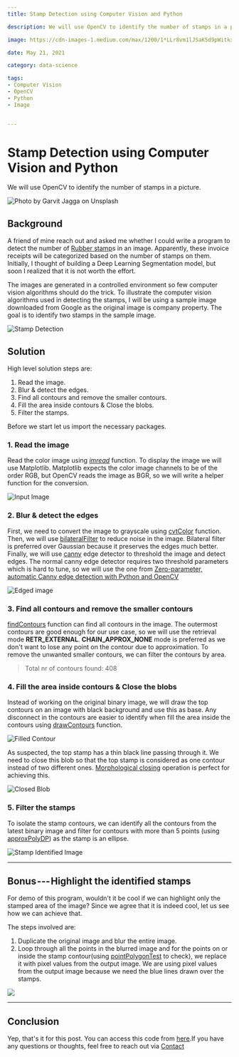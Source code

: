 ```yaml
---
title: Stamp Detection using Computer Vision and Python

description: We will use OpenCV to identify the number of stamps in a picture.

image: https://cdn-images-1.medium.com/max/1200/1*LLr8vm1lJSaK5d9pWitkxQ.jpeg

date: May 21, 2021

category: data-science

tags:
- Computer Vision
- OpenCV
- Python
- Image


---
```


 
 
# Stamp Detection using Computer Vision and Python 

We will use OpenCV to identify the number of stamps in a picture. 


 
![Photo by [Garvit
Jagga](https://unsplash.com/@photophilic_spook?utm_source=unsplash&utm_medium=referral&utm_content=creditCopyText)
on [Unsplash](https://unsplash.com/s/photos/computer-vision?utm_source=unsplash&utm_medium=referral&utm_content=creditCopyText)](https://cdn-images-1.medium.com/max/1200/1*LLr8vm1lJSaK5d9pWitkxQ.jpeg)


 
## Background 

A friend of mine reach out and asked me whether I could write a program
to detect the number of [Rubber
stamp](https://en.wikipedia.org/wiki/Rubber_stamp)s in an image. Apparently, these invoice receipts will
be categorized based on the number of stamps on them. Initially, I
thought of building a Deep Learning Segmentation model, but soon I
realized that it is not worth the effort.

The images are generated in a controlled environment so few computer
vision algorithms should do the trick. To illustrate the computer vision
algorithms used in detecting the stamps, I will be using a sample image
downloaded from Google as the original image is company property. The
goal is to identify two stamps in the sample image.

![Stamp
Detection](https://cdn-images-1.medium.com/max/800/1*HP2U7mn-6rELAG5_TPBZbg.gif)

## Solution 

High level solution steps are:

1. Read the image.
2. Blur & detect the edges.
3. Find all contours and remove the smaller contours.
4. Fill the area inside contours & Close the blobs.
5. Filter the stamps.

Before we start let us import the necessary packages.

### 1. Read the image 

Read the color image using
[*imread*](https://docs.opencv.org/master/d4/da8/group__imgcodecs.html#ga288b8b3da0892bd651fce07b3bbd3a56) function. To display the image we will use
Matplotlib. Matplotlib expects the color image channels to be of the
order RGB, but OpenCV reads the image as BGR, so we will write a helper
function for the conversion.

![Input
Image](https://cdn-images-1.medium.com/max/800/1*xJyq_G_AkPoL8LrgfCqWLQ.png)

### 2. Blur & detect the edges 

First, we need to convert the image to grayscale using
[cvtColor](https://docs.opencv.org/3.4/d8/d01/group__imgproc__color__conversions.html#ga397ae87e1288a81d2363b61574eb8cab) function. Then, we will use
[bilateralFilter](https://docs.opencv.org/master/d4/d86/group__imgproc__filter.html#ga9d7064d478c95d60003cf839430737ed) to reduce noise in the image. Bilateral filter is
preferred over Gaussian because it preserves the edges much better.
Finally, we will use
[canny](https://opencv-python-tutroals.readthedocs.io/en/latest/py_tutorials/py_imgproc/py_canny/py_canny.html) edge detector to threshold the image and detect
edges. The normal canny edge detector requires two threshold parameters
which is hard to tune, so we will use the one from [Zero-parameter,
automatic Canny edge detection with Python and
OpenCV](https://www.pyimagesearch.com/2015/04/06/zero-parameter-automatic-canny-edge-detection-with-python-and-opencv)

![Edged
image](https://cdn-images-1.medium.com/max/800/1*-IxaLsf1EiF80TF-bcdBig.png)

### 3. Find all contours and remove the smaller contours 

[findContours](https://docs.opencv.org/3.4/d3/dc0/group__imgproc__shape.html#ga17ed9f5d79ae97bd4c7cf18403e1689a) function can find all contours in the image. The
outermost contours are good enough for our use case, so we will use the
retrieval mode **RETR\_EXTERNAL**. **CHAIN\_APPROX\_NONE** mode is
preferred as we don't want to lose any point on the contour due to
approximation. To remove the unwanted smaller contours, we can filter
the contours by area.

> Total nr of contours found: 408

### 4. Fill the area inside contours & Close the blobs 

Instead of working on the original binary image, we will draw the top
contours on an image with black background and use this as base. Any
disconnect in the contours are easier to identify when fill the area
inside the contours using
[drawContours](https://docs.opencv.org/3.4/d6/d6e/group__imgproc__draw.html#ga746c0625f1781f1ffc9056259103edbc) function.

![Filled
Contour](https://cdn-images-1.medium.com/max/800/1*cMg9dWFjtIzsVZKb0u6vUg.png)

As suspected, the top stamp has a thin black line passing through it. We
need to close this blob so that the top stamp is considered as one
contour instead of two different ones. [Morphological
closing](https://docs.opencv.org/master/d4/d86/group__imgproc__filter.html#ga67493776e3ad1a3df63883829375201f) operation is perfect for achieving this.

![Closed
Blob](https://cdn-images-1.medium.com/max/800/1*fTAn0USy7HFv7MguMhL9Yg.png)

### 5. Filter the stamps 

To isolate the stamp contours, we can identify all the contours from the
latest binary image and filter for contours with more than 5 points
(using
[approxPolyDP](https://docs.opencv.org/3.4/d3/dc0/group__imgproc__shape.html#ga0012a5fdaea70b8a9970165d98722b4c)) as the stamp is an ellipse.

![Stamp Identified
Image](https://cdn-images-1.medium.com/max/800/1*IzRVjsq6sqC2XlEiM0QmpA.png)



---


 
 
## Bonus --- Highlight the identified stamps 

For demo of this program, wouldn't it be cool if we can highlight only
the stamped area of the image? Since we agree that it is indeed cool,
let us see how we can achieve that.

The steps involved are:

  1. Duplicate the original image and blur the entire image.
  2. Loop through all the points in the blurred image and for the points
on or inside the stamp contour(using
[pointPolygonTest](https://docs.opencv.org/3.4/d3/dc0/group__imgproc__shape.html#ga1a539e8db2135af2566103705d7a5722) to check), we replace it with pixel values from the
output image. We are using pixel values from the output image because we
need the blue lines drawn over the stamps.

![](https://cdn-images-1.medium.com/max/800/1*l3aykODX7sR8RpvVRvQSgA.png)


 
--- 
 
 
## Conclusion 

Yep, that's it for this post. You can access this code from
[here](https://github.com/6aravind/tidbits/blob/main/cv/Stamp%20detection%20using%20computer%20vision%20and%20python.ipynb).If you have any questions or thoughts, feel free to reach out via
[Contact](https://raravind.com/#contact)

